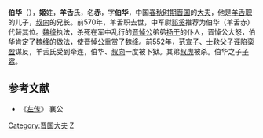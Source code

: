 {{Infobox 先秦人物
|名称= 羊舌赤
|图像=
|图说=
|姓=[[姬姓|姬]]
|氏=[[羊舌氏|羊舌]]
|名=赤
|字=伯华
|别名=
|别字=
|谥号=
|时代=春秋时期
|国家=
|身份=[[晋国|晋国]][[中军尉佐|中军尉佐]]
|出生=
|逝世=
|在位=
|父=[[羊舌职|羊舌职]]
|母=
|正妻=
|妾=
|子女=[[子容|子容]]
|太子=
}}
'''伯华'''（{{bd|？||？||catIdx=Y羊舌}}），'''姬'''姓，'''羊舌'''氏，名'''赤'''，字'''伯华'''，中国[[春秋时期|春秋时期]][[晋国|晋国]]的[[大夫|大夫]]，他是[[羊舌职|羊舌职]]的儿子，[[叔向|叔向]]的兄长。前570年，羊舌职去世，中军尉[[祁奚|祁奚]]推荐为伯华（羊舌赤）代替其位。[[魏绛|魏绛]]执法，杀死在军中乱行的[[晋悼公|晋悼公]]弟弟[[扬干|扬干]]的仆人，晋悼公大怒，伯华肯定了魏绛的做法，使晋悼公重赏了魏绛。前552年，[[范宣子|范宣子]]、[[士鞅|士鞅]]父子诬陷[[栾盈|栾盈]]谋反，羊舌氏受到牵连，伯华、[[叔向|叔向]]一度被下狱。其弟[[叔虎|叔虎]]被杀。伯华之子[[子容|子容]]。

==参考文献==
*《[[左传|左传]]》 襄公

[[Category:晋国大夫|Category:晋国大夫]]
[[Category:春秋人|Z]]